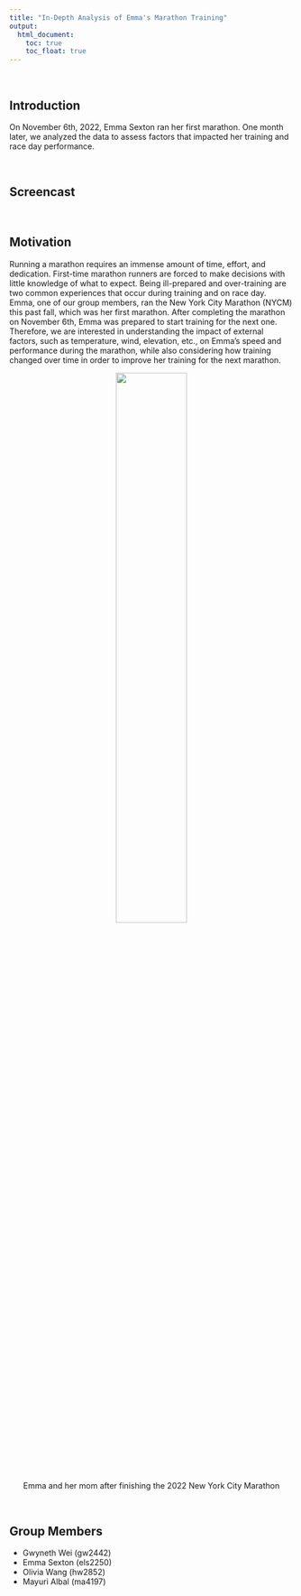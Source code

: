 ```yaml
---
title: "In-Depth Analysis of Emma's Marathon Training"
output: 
  html_document:
    toc: true
    toc_float: true
---
```


<br/>  

## Introduction

On November 6th, 2022, Emma Sexton ran her first marathon. One month later, we analyzed the data to assess factors that impacted her training and race day performance. 

<br/> 

## Screencast

<br/> 

## Motivation

Running a marathon requires an immense amount of time, effort, and dedication. First-time marathon runners are forced to make decisions with little knowledge of what to expect. Being ill-prepared and over-training are two common experiences that occur during training and on race day. Emma, one of our group members, ran the New York City Marathon (NYCM) this past fall, which was her first marathon. After completing the marathon on November 6th, Emma was prepared to start training for the next one. Therefore, we are interested in understanding the impact of external factors, such as temperature, wind, elevation, etc., on Emma's speed and performance during the marathon, while also considering how training changed over time in order to improve her training for the next marathon.

<center>
![](images/emma+hermom.jpg){width=50%}  

Emma and her mom after finishing the 2022 New York City Marathon
</center>

<br/> 

## Group Members

* Gwyneth Wei (gw2442)
* Emma Sexton (els2250)
* Olivia Wang (hw2852)
* Mayuri Albal (ma4197)


